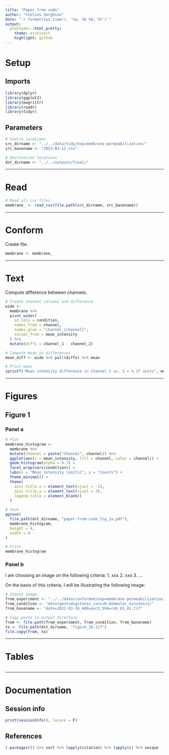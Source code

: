 ```yaml
---
title: "Paper from code"
author: "Stelios Serghiou"
date: "`r format(Sys.time(), '%a, %b %d, %Y')`"
output:
  prettydoc::html_pretty:
    theme: architect
    highlight: github
---
```


# Setup

## Imports

```r
library(dplyr)
library(ggplot2)
library(magrittr)
library(readr)
library(tidyr)
```

## Parameters

```r
# Source locations
src_dirname <- "../../data/tidy/exp=membrane-permeabilization/"
src_basename <- "2023-03-11.csv"

# Destination locations
dst_dirname <- "../../outputs/final/"
```


------------------------------------------------------------------------

# Read

```r
# Read all csv files
membrane_ <- read_csv(file.path(src_dirname, src_basename))
```


------------------------------------------------------------------------

# Conform

Create file.

```r
membrane <- membrane_
```


------------------------------------------------------------------------

# Text

Compute difference between channels.

```r
# Create channel columns and difference
wide <- 
  membrane %>% 
  pivot_wider(
    id_cols = condition,
    names_from = channel,
    names_glue = "channel_{channel}",
    values_from = mean_intensity
  ) %>% 
  mutate(diffs = channel_1 - channel_2)

# Compute mean in differences
mean_diff <- wide %>% pull(diffs) %>% mean

# Print mean
sprintf("Mean intensity difference in Channel 1 vs. 2 = %.1f units", mean_diff)
```


------------------------------------------------------------------------

# Figures

## Figure 1

### Panel a

```r
# Plot
membrane_histogram <-
  membrane %>% 
  mutate(channel = paste("Channel", channel)) %>% 
  ggplot(aes(x = mean_intensity, fill = channel, color = channel)) +
  geom_histogram(alpha = 0.7) +
  facet_wrap(vars(condition)) +
  labs(x = "Mean intensity (units)", y = "Counts") +
  theme_minimal() +
  theme(
    axis.title.x = element_text(vjust = -1),
    axis.title.y = element_text(vjust = 3),
    legend.title = element_blank()
  )

# Save
ggsave(
  file.path(dst_dirname, "paper-from-code_fig_1a.pdf"),
  membrane_histogram,
  height = 4,
  width = 6
)

# Print
membrane_histogram
```

### Panel b

I am choosing an image on the following criteria: 1. xxx 2. xxx 3. ...

On the basis of this criteria, I will be illustrating the following image:

```r
# Choose image
from_experiment <- "../../data/conformed/exp=membrane-permeabilization/"
from_condition <- "detergent=digitonin_conc=0.02mmolar_minutes=1/"
from_basename <- "date=2022-03-19_488=poc5_594=cnb_01_01.tif"

# Copy paste to output directory
from <- file.path(from_experiment, from_condition, from_basename)
to <- file.path(dst_dirname, "figure_1b.tif")
file.copy(from, to)
```


------------------------------------------------------------------------

# Tables

```r

```


------------------------------------------------------------------------

# Documentation

## Session info

```r
print(sessionInfo(), locale = F)
```

## References

```r
(.packages()) %>% sort %>% lapply(citation) %>% lapply(c) %>% unique
```
